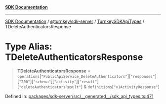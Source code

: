 [**SDK Documentation**](../../../../../README.mdx)

***

[SDK Documentation](../../../../../packages.mdx) / [@turnkey/sdk-server](../../../README.mdx) / [TurnkeySDKApiTypes](../README.mdx) / TDeleteAuthenticatorsResponse

# Type Alias: TDeleteAuthenticatorsResponse

> **TDeleteAuthenticatorsResponse** = `operations`\[`"PublicApiService_DeleteAuthenticators"`\]\[`"responses"`\]\[`"200"`\]\[`"schema"`\]\[`"activity"`\]\[`"result"`\]\[`"deleteAuthenticatorsResult"`\] & `definitions`\[`"v1ActivityResponse"`\]

Defined in: [packages/sdk-server/src/\_\_generated\_\_/sdk\_api\_types.ts:471](https://github.com/tkhq/sdk/blob/e1b1a69bdd608320aaf03cc2dbbf68dc0c52b28d/packages/sdk-server/src/__generated__/sdk_api_types.ts#L471)
